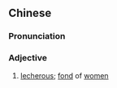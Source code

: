 {{also|猪哥神}}
==Chinese==
{{zh-forms|s=猪哥神|type=21}}

===Pronunciation===
{{zh-pron
|mn=xm,zz,kh:ti-ko-sîn/qz:tir-ko-sîn/tp:tu-ko-sîn
|cat=a
}}

===Adjective===
{{zh-adj}}

# {{lb|zh|Min Nan}} [[lecherous]]; [[fond]] of [[women]]